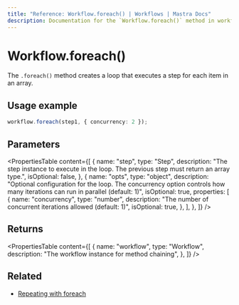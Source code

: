 ```yaml
---
title: "Reference: Workflow.foreach() | Workflows | Mastra Docs"
description: Documentation for the `Workflow.foreach()` method in workflows, which creates a loop that executes a step for each item in an array.
---
```


# Workflow.foreach()

The `.foreach()` method creates a loop that executes a step for each item in an array.

## Usage example

```typescript copy
workflow.foreach(step1, { concurrency: 2 });
```

## Parameters

<PropertiesTable
  content={[
    {
      name: "step",
      type: "Step",
      description:
        "The step instance to execute in the loop. The previous step must return an array type.",
      isOptional: false,
    },
    {
      name: "opts",
      type: "object",
      description:
        "Optional configuration for the loop. The concurrency option controls how many iterations can run in parallel (default: 1)",
      isOptional: true,
      properties: [
        {
          name: "concurrency",
          type: "number",
          description:
            "The number of concurrent iterations allowed (default: 1)",
          isOptional: true,
        },
      ],
    },
  ]}
/>

## Returns

<PropertiesTable
  content={[
    {
      name: "workflow",
      type: "Workflow",
      description: "The workflow instance for method chaining",
    },
  ]}
/>

## Related

- [Repeating with foreach](../../../docs/workflows/control-flow.mdx#repeating-with-foreach)
